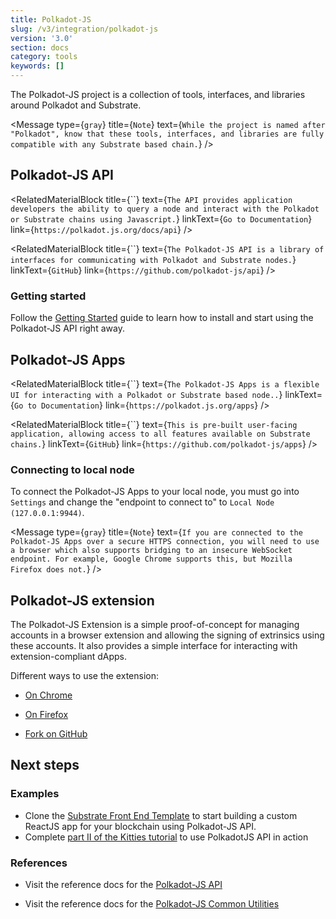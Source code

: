 ---
title: Polkadot-JS
slug: /v3/integration/polkadot-js
version: '3.0'
section: docs
category: tools
keywords: []
---

The Polkadot-JS project is a collection of tools, interfaces, and libraries around Polkadot and
Substrate.

<Message
  type={`gray`}
  title={`Note`}
  text={`While the project is named after "Polkadot", know that these tools, interfaces, and
  libraries are fully compatible with any Substrate based chain.`}
/>

## Polkadot-JS API

<RelatedMaterialBlock
  title={``}
  text={`The API provides application developers the ability to query a node and interact with the Polkadot
  or Substrate chains using Javascript.`}
  linkText={`Go to Documentation`}
  link={`https://polkadot.js.org/docs/api`}
/>

<RelatedMaterialBlock
  title={``}
  text={`The Polkadot-JS API is a library of interfaces for communicating with Polkadot and Substrate nodes.`}
  linkText={`GitHub`}
  link={`https://github.com/polkadot-js/api`}
/>

### Getting started

Follow the
[Getting Started](https://polkadot.js.org/docs/api/) guide to learn how to install and start using
the Polkadot-JS API right away.

## Polkadot-JS Apps

<RelatedMaterialBlock
  title={``}
  text={`The Polkadot-JS Apps is a flexible UI for interacting with a Polkadot or Substrate based node..`}
  linkText={`Go to Documentation`}
  link={`https://polkadot.js.org/apps`}
/>

<RelatedMaterialBlock
  title={``}
  text={`This is pre-built user-facing application, allowing access to all features available on Substrate
  chains.`}
  linkText={`GitHub`}
  link={`https://github.com/polkadot-js/apps`}
/>

### Connecting to local node

To connect the Polkadot-JS Apps to your local node, you must go into `Settings` and change the
"endpoint to connect to" to `Local Node (127.0.0.1:9944)`.

<Message
  type={`gray`}
  title={`Note`}
  text={`If you are connected to the Polkadot-JS Apps over a secure HTTPS connection, you will
  need to use a browser which also supports bridging to an insecure WebSocket endpoint. For example,
  Google Chrome supports this, but Mozilla Firefox does not.`}
/>

## Polkadot-JS extension

The Polkadot-JS Extension is a simple proof-of-concept for managing accounts in a browser extension
and allowing the signing of extrinsics using these accounts. It also provides a simple interface for
interacting with extension-compliant dApps.

Different ways to use the extension:

- [On Chrome](https://chrome.google.com/webstore/detail/polkadot%7Bjs%7D-extension/mopnmbcafieddcagagdcbnhejhlodfdd)

- [On Firefox](https://addons.mozilla.org/en-US/firefox/addon/polkadot-js-extension)

- [Fork on GitHub](https://github.com/polkadot-js/extension)

## Next steps

### Examples

- Clone the
  [Substrate Front End Template](https://github.com/substrate-developer-hub/substrate-front-end-template)
  to start building a custom ReactJS app for your blockchain using Polkadot-JS API.
- Complete [part II of the Kitties tutorial](/tutorials/v3/kitties/pt2/) to use PolkadotJS API in action

### References

- Visit the reference docs for the [Polkadot-JS API](https://polkadot.js.org/api/)

- Visit the reference docs for the [Polkadot-JS Common Utilities](https://polkadot.js.org/common/)
